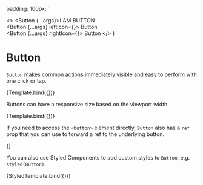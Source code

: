 
  padding: 100px;
`

  <>
    <Button {...args}>I AM BUTTON</Button>
    <br />
    <Button {...args} leftIcon={<CalendarIcon color='white' />}>
      Button
    </Button>
    <br />
    <Button {...args} rightIcon={<CalendarIcon color='white' />}>
      Button
    </Button>
  </>
)

<Meta title='core/Button' component={Button} argTypes={argTypes} />

# Button

`Button` makes common actions immediately visible and easy to perform with one click or tap.

<Canvas>
  <Story name='Button'>{Template.bind({})}</Story>
</Canvas>

<ArgsTable story='Button' />

Buttons can have a responsive size based on the viewport width.

<Canvas>
  <Story
    name='Responsive size'
    args={{ size: ['small', null, 'medium', null, 'large'] }}
    parameters={{
      viewport: { defaultViewport: 'designSystem_sm' },
    }}
  >
    {Template.bind({})}
  </Story>
</Canvas>

If you need to access the `<button>` element directly, `Button` also has a `ref` prop that you can use to forward a ref to the underlying button.

<Canvas>
  <Story name='Forward refs'>{<ForwardRefs />}</Story>
</Canvas>

You can also use Styled Components to add custom styles to `Button`, e.g. `styled(Button)`.

<Canvas>
  <Story name='styled(Button) should preserve variation styling'>{StyledTemplate.bind({})}</Story>
</Canvas>
